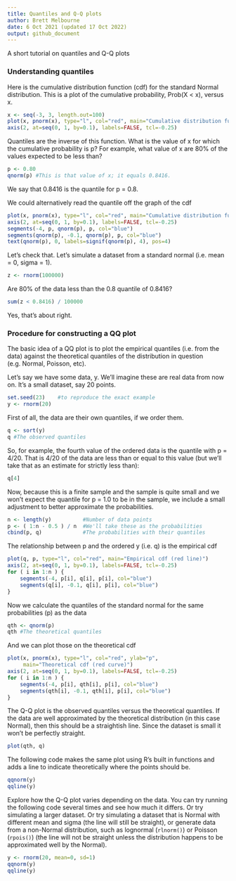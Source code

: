 ```yaml
---
title: Quantiles and Q-Q plots
author: Brett Melbourne
date: 6 Oct 2021 (updated 17 Oct 2022)
output: github_document
---
```


A short tutorial on quantiles and Q-Q plots


### Understanding quantiles

Here is the cumulative distribution function (cdf) for the standard Normal distribution. This is a plot of the cumulative probability, Prob(X < x), versus x.

```r
x <- seq(-3, 3, length.out=100)
plot(x, pnorm(x), type="l", col="red", main="Cumulative distribution function")
axis(2, at=seq(0, 1, by=0.1), labels=FALSE, tcl=-0.25)
```

Quantiles are the inverse of this function. What is the value of x for which the cumulative probability is p? For example, what value of x are 80% of the values expected to be less than?

```r
p <- 0.80
qnorm(p) #This is that value of x; it equals 0.8416.
```

We say that 0.8416 is the quantile for p = 0.8. 

We could alternatively read the quantile off the graph of the cdf

```r
plot(x, pnorm(x), type="l", col="red", main="Cumulative distribution function")
axis(2, at=seq(0, 1, by=0.1), labels=FALSE, tcl=-0.25)
segments(-4, p, qnorm(p), p, col="blue")
segments(qnorm(p), -0.1, qnorm(p), p, col="blue")
text(qnorm(p), 0, labels=signif(qnorm(p), 4), pos=4)
```

Let's check that. Let's simulate a dataset from a standard normal (i.e. mean = 0, sigma = 1).

```r
z <- rnorm(100000)
```

Are 80% of the data less than the 0.8 quantile of 0.8416?

```r
sum(z < 0.8416) / 100000
```

Yes, that's about right.


### Procedure for constructing a QQ plot

The basic idea of a QQ plot is to plot the empirical quantiles (i.e. from the data) against the theoretical quantiles of the distribution in question (e.g. Normal, Poisson, etc).

Let's say we have some data, y. We'll imagine these are real data from now on. It's a small dataset, say 20 points.

```r
set.seed(23)    #to reproduce the exact example
y <- rnorm(20)
```

First of all, the data are their own quantiles, if we order them.

```r
q <- sort(y)
q #The observed quantiles
```

So, for example, the fourth value of the ordered data is the quantile with p = 4/20. That is 4/20 of the data are less than or equal to this value (but we'll take that as an estimate for strictly less than):

```r
q[4]
```

Now, because this is a finite sample and the sample is quite small and we won't expect the quantile for p = 1.0 to be in the sample, we include a small adjustment to better approximate the probabilities.

```r
n <- length(y)          #Number of data points
p <- ( 1:n - 0.5 ) / n  #We'll take these as the probabilities
cbind(p, q)             #The probabilities with their quantiles
```

The relationship between p and the ordered y (i.e. q) is the empirical cdf

```r
plot(q, p, type="l", col="red", main="Empirical cdf (red line)")
axis(2, at=seq(0, 1, by=0.1), labels=FALSE, tcl=-0.25)
for ( i in 1:n ) {
    segments(-4, p[i], q[i], p[i], col="blue")
    segments(q[i], -0.1, q[i], p[i], col="blue")    
}
```

Now we calculate the quantiles of the standard normal for the same probabilities (p) as the data

```r
qth <- qnorm(p)
qth #The theoretical quantiles
```

And we can plot those on the theoretical cdf

```r
plot(x, pnorm(x), type="l", col="red", ylab="p",
     main="Theoretical cdf (red curve)")
axis(2, at=seq(0, 1, by=0.1), labels=FALSE, tcl=-0.25)
for ( i in 1:n ) {
    segments(-4, p[i], qth[i], p[i], col="blue")
    segments(qth[i], -0.1, qth[i], p[i], col="blue")    
}
```

The Q-Q plot is the observed quantiles versus the theoretical quantiles. If the data are well approximated by the theoretical distribution (in this case Normal), then this should be a straightish line. Since the dataset is small it won't be perfectly straight.

```r
plot(qth, q)
```

The following code makes the same plot using R's built in functions and adds a line to indicate theoretically where the points should be.

```r
qqnorm(y)
qqline(y)
```

Explore how the Q-Q plot varies depending on the data. You can try running the following code several times and see how much it differs. Or try simulating a larger dataset. Or try simulating a dataset that is Normal with different mean and sigma (the line will still be straight), or generate data from a non-Normal distribution, such as lognormal (`rlnorm()`) or Poisson (`rpois()`) (the line will not be straight unless the distribution happens to be approximated well by the Normal).

```r
y <- rnorm(20, mean=0, sd=1)
qqnorm(y)
qqline(y)
```

